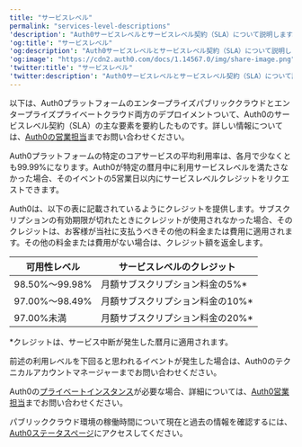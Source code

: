 ---
title: "サービスレベル"
permalink: "services-level-descriptions"
'description': "Auth0サービスレベルとサービスレベル契約（SLA）について説明します。"
'og:title': "サービスレベル"
'og:description': "Auth0サービスレベルとサービスレベル契約（SLA）について説明します。"
'og:image': "https://cdn2.auth0.com/docs/1.14567.0/img/share-image.png"
'twitter:title': "サービスレベル"
'twitter:description': "Auth0サービスレベルとサービスレベル契約（SLA）について説明します。"
---

以下は、Auth0プラットフォームのエンタープライズパブリッククラウドとエンタープライズプライベートクラウド両方のデプロイメントついて、Auth0のサービスレベル契約（SLA）の主な要素を要約したものです。詳しい情報については、[Auth0の営業担当](https://auth0.com/get-started?place=documentation%20post&type=link&text=contact%20auth0%20sales)までお問い合わせください。

Auth0プラットフォームの特定のコアサービスの平均利用率は、各月で少なくとも99.99%になります。Auth0が特定の暦月中に利用サービスレベルを満たさなかった場合、そのイベントの5営業日以内にサービスレベルクレジットをリクエストできます。

Auth0は、以下の表に記載されているようにクレジットを提供します。サブスクリプションの有効期限が切れたときにクレジットが使用されなかった場合、そのクレジットは、お客様が当社に支払うべきその他の料金または費用に適用されます。その他の料金または費用がない場合は、クレジット額を返金します。

<table class="table"><thead>
<tr>
<th><strong>可用性レベル</strong></th>
<th><strong>サービスレベルのクレジット</strong></th>
</tr>
</thead>
<tbody>
<tr>
<td>98.50%～99.98%</td>
<td>月額サブスクリプション料金の5%*</td>
</tr>
<tr>
<td>97.00%～98.49%</td>
<td>月額サブスクリプション料金の10%*</td>
</tr>
<tr>
<td>97.00%未満</td>
<td>月額サブスクリプション料金の20%*</td>
</tr>
</tbody>
</table>

\*クレジットは、サービス中断が発生した暦月に適用されます。

前述の利用レベルを下回ると思われるイベントが発生した場合は、Auth0のテクニカルアカウントマネージャーまでお問い合わせください。

Auth0の[プライベートインスタンス](/ja-jp/deploy-monitor/deploy-private-cloud)が必要な場合、詳細については、[Auth0営業担当](https://auth0.com/get-started?place=documentation%20post&type=link&text=contact%20auth0%20sales)までお問い合わせください。

パブリッククラウド環境の稼働時間について現在と過去の情報を確認するには、[Auth0ステータスページ](https://status.auth0.com/)にアクセスしてください。
